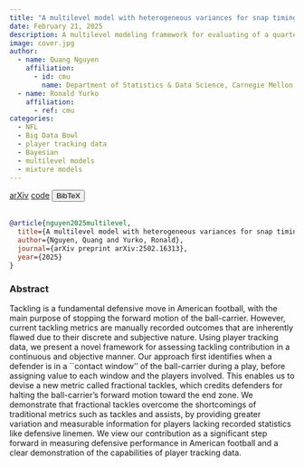 ```yaml
---
title: "A multilevel model with heterogeneous variances for snap timing in the National Football League"
date: February 21, 2025
description: A multilevel modeling framework for evaluating of a quarterback’s ability to maintain snap timing variability in the presence of pre-snap motion (2025 NFL Big Data Bowl semifinalist)
image: cover.jpg
author:
  - name: Quang Nguyen
    affiliation:
      - id: cmu
        name: Department of Statistics & Data Science, Carnegie Mellon University
  - name: Ronald Yurko
    affiliation:
      - ref: cmu
categories:
  - NFL
  - Big Data Bowl
  - player tracking data
  - Bayesian
  - multilevel models
  - mixture models
---
```


<a href="https://arxiv.org/abs/2502.16313" target="_blank" rel="noopener noreferrer" class="bi-file-earmark-text-fill btn btn-warning" role="button"> arXiv</a>
<!-- Code -->
<a href="https://github.com/qntkhvn/timing" target="_blank" rel="noopener noreferrer" class="bi-github btn btn-secondary" role="button"> code</a>
<!-- BibTeX -->
<button class="btn btn-info" type="button" data-bs-toggle="collapse" data-bs-target="#nguyen2025multilevel" aria-expanded="false" aria-controls="nguyen2025multilevel">
  BibTeX
</button>
<div class="collapse" id="nguyen2025multilevel">
  <br>
  <div class="card card-body">
```bibtex
@article{nguyen2025multilevel,
  title={A multilevel model with heterogeneous variances for snap timing in the National Football League},
  author={Nguyen, Quang and Yurko, Ronald},
  journal={arXiv preprint arXiv:2502.16313},
  year={2025}
}
```
  </div>
</div>


### Abstract

Tackling is a fundamental defensive move in American football, with the main purpose of stopping the forward motion of the ball-carrier. However, current tackling metrics are manually recorded outcomes that are inherently flawed due to their discrete and subjective nature. Using player tracking data, we present a novel framework for assessing tackling contribution in a continuous and objective manner. Our approach first identifies when a defender is in a ``contact window'' of the ball-carrier during a play, before assigning value to each window and the players involved. This enables us to devise a new metric called fractional tackles, which credits defenders for halting the ball-carrier's forward motion toward the end zone. We demonstrate that fractional tackles overcome the shortcomings of traditional metrics such as tackles and assists, by providing greater variation and measurable information for players lacking recorded statistics like defensive linemen. We view our contribution as a significant step forward in measuring defensive performance in American football and a clear demonstration of the capabilities of player tracking data.
